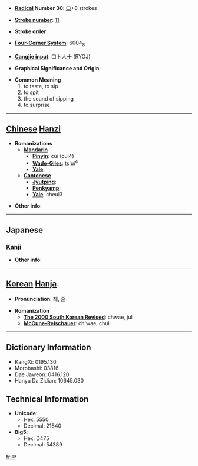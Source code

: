 * '''[[Wiktionary:Chinese radical index| Radical]] Number 30''': [[Wiktionary:Chinese radical index 口|口]]+8 strokes

* '''[[Wiktionary:Chinese total strokes index|Stroke number]]''': [[Wiktionary:Chinese total strokes index 11|11]]

* '''Stroke order''': 

* '''[[Wiktionary:Chinese four corner index|Four-Corner System]]''': 6004<sub>8</sub>

* '''[[Wiktionary:Chinese Cangjie index|Cangjie input]]''': 口卜人十 (RYOJ)

* '''Graphical Significance and Origin''': 

* '''Common Meaning'''
*#to taste, to sip
*# to spit
*# the sound of sipping
*# to surprise


----

== [[Chinese]] [[Hanzi]] ==

* '''Romanizations'''
** '''[[Mandarin]]'''
*** '''[[Pinyin]]''': cùi (cui4)
*** '''[[Wade-Giles]]''': ts'ui<sup>4</sup>
*** '''[[Yale]]''': 
** '''[[Cantonese]]'''
*** '''[[Jyutping]]''':
*** '''[[Penkyamp]]''': 
*** '''[[Yale]]''': cheui3

* '''Other info''': 

----

==Japanese==
===[[Kanji]]===
{{kanji|on readings=[[さい]] (sai), [[せ]] (se), [[さ]] (sa), [[しゅつ]] (shutsu), [[しゅち]] (shuchi), [[かつかち]] (katsukachi)|kun readings=[[おどろく]] (odoroku), [[よぶ]] (yobu), [[さけぶ]] (sakebu), [[しかる]] (shikaru)}}

* '''Other info''':  

----

== [[Korean]] [[Hanja]] ==

* '''Pronunciation''': 쵀, 줄

* '''Romanization'''
** '''[[The 2000 South Korean Revised Romanization|The 2000 South Korean Revised]]''': chwae, jul
** '''[[McCune-Reischauer]]''': ch'wae, chul

----

== Dictionary Information ==

* KangXi: 0195.130
* Morobashi: 03816
* Dae Jaweon: 0416.120
* Hanyu Da Zidian: 10645.030

== Technical Information ==

* '''Unicode''':
** Hex: 5550
** Decimal: 21840
* '''Big5''':
** Hex: D475
** Decimal: 54389

[[fr:啐]]
